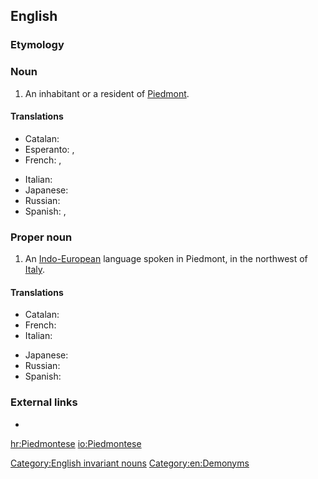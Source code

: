 ==English==
{{wikipedia}}

===Etymology===
{{suffix|Piedmont|ese|lang=en}}

===Noun===
{{en-noun|Piedmontese}}

# An inhabitant or a resident of [[Piedmont]].

====Translations====
{{trans-top|inhabitant}}
* Catalan: {{t|ca|piemontès|m}}
* Esperanto: {{t|eo|piemontano}} {{qualifier|man or woman}}, {{t|eo|piemontanino}} {{qualifier|woman}}
* French: {{t+|fr|Piémontais|m}}, {{t+|fr|Piémontaise|f}}
{{trans-mid}}
* Italian: {{t+|it|piemontese|m|f}}
* Japanese: {{t|ja|ピエモンテ人|tr=piemonte-jin|sc=Jpan}}
* Russian: {{t+|ru|пьемонтец|m}}
* Spanish: {{t+|es|piamontés|m}}, {{t+|es|piamontesa|f}}
{{trans-bottom}}

===Proper noun===
{{en-proper noun}}

# An [[Indo-European]] language spoken in Piedmont, in the northwest of [[Italy]].

====Translations====
{{trans-top|language}}
* Catalan: {{t|ca|piemontès|m}}
* French: {{t+|fr|piémontais|m}}
* Italian: {{t+|it|piemontese|m}}
{{trans-mid}}
* Japanese: {{t+|ja|ピエモンテ語|tr=piemonte-go|sc=Jpan}}
* Russian: {{t+|ru|пьемо́нтский}}
* Spanish: {{t+|es|piamontés|m}}
{{trans-bottom}}

===External links===
* {{ethnologue|code=pms}}

[[Category:English invariant nouns]]
[[Category:en:Demonyms]]

[[hr:Piedmontese]]
[[io:Piedmontese]]